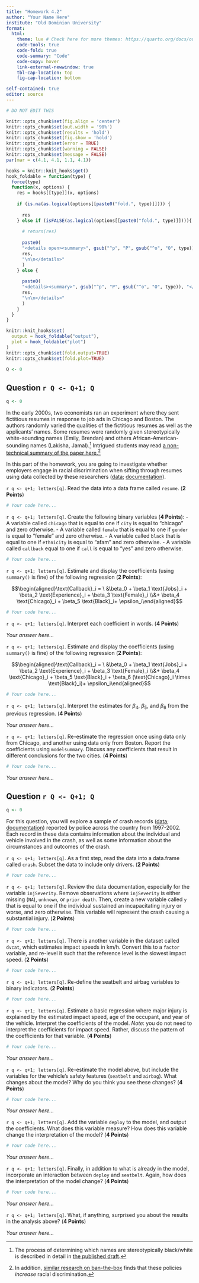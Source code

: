 ```yaml
---
title: "Homework 4.2"
author: "Your Name Here"
institute: "Old Dominion University"
format: 
  html:
    theme: lux # Check here for more themes: https://quarto.org/docs/output-formats/html-themes.html
    code-tools: true
    code-fold: true
    code-summary: "Code"
    code-copy: hover
    link-external-newwindow: true
    tbl-cap-location: top
    fig-cap-location: bottom

self-contained: true
editor: source
---
```


```r
# DO NOT EDIT THIS

knitr::opts_chunk$set(fig.align = 'center')
knitr::opts_chunk$set(out.width = '90%')
knitr::opts_chunk$set(results = 'hold')
knitr::opts_chunk$set(fig.show = 'hold')
knitr::opts_chunk$set(error = TRUE)
knitr::opts_chunk$set(warning = FALSE)
knitr::opts_chunk$set(message = FALSE)
par(mar = c(4.1, 4.1, 1.1, 4.1))

hooks = knitr::knit_hooks$get()
hook_foldable = function(type) {
  force(type)
  function(x, options) {
    res = hooks[[type]](x, options)
    
    if (is.na(as.logical(options[[paste0("fold.", type)]]))) {
      
      res
    } else if (isFALSE(as.logical(options[[paste0("fold.", type)]]))){
      
      # return(res)
      
      paste0(
      "<details open><summary>", gsub("^p", "P", gsub("^o", "O", type)), "</summary>\n\n",
      res,
      "\n\n</details>"
      )
    } else {
      
      paste0(
      "<details><summary>", gsub("^p", "P", gsub("^o", "O", type)), "</summary>\n\n",
      res,
      "\n\n</details>"
      )
    }
  }
}

knitr::knit_hooks$set(
  output = hook_foldable("output"),
  plot = hook_foldable("plot")
)
knitr::opts_chunk$set(fold.output=TRUE)
knitr::opts_chunk$set(fold.plot=TRUE)

Q <- 0
```

## Question `r Q <- Q+1; Q`

```r
q <- 0
```

In the early 2000s, two economists ran an experiment where they sent fictitious resumes in response to job ads in Chicago and Boston. The authors randomly varied the qualities of the fictitious resumes as well as the applicants' names.  Some resumes were randomly given stereotypically white-sounding names (Emily, Brendan) and others African-American-sounding names (Lakisha, Jamal).^[The process of determining which names are stereotypically black/white is described in detail in [the published draft](https://www.aeaweb.org/articles?id=10.1257/0002828042002561).] Intrigued students may read [a non-technical summary of the paper here.](https://www.ala.org/ala/hrdr/placementservice/hrpractice2.pdf)^[In addition, [similar research on ban-the-box](https://insights.grcglobalgroup.com/ban-the-box-an-effective-component-of-reintegration-efforts/) finds that these policies *increase* racial discrimination.]

In this part of the homework, you are going to investigate whether employers engage in racial discrimination when sifting through resumes using data collected by these researchers ([data](https://vincentarelbundock.github.io/Rdatasets/csv/AER/ResumeNames.csv); [documentation](https://vincentarelbundock.github.io/Rdatasets/doc/AER/ResumeNames.html)).

`r q <- q+1; letters[q]`. Read the data into a data frame called `resume`. (**2 Points**)

```r
# Your code here...
```


`r q <- q+1; letters[q]`. Create the following binary variables (**4 Points**):
    - A variable called `chicago` that is equal to one if `city` is equal to "chicago" and zero otherwise.
    - A variable called `female` that is equal to one if `gender` is equal to "female" and zero otherwise.
    - A variable called `black` that is equal to one if `ethnicity` is equal to "afam" and zero otherwise.
    - A variable called `callback` equal to one if `call` is equal to "yes" and zero otherwise.

```r
# Your code here...
```


`r q <- q+1; letters[q]`. Estimate and display the coefficients (using `summary()` is fine) of the following regression (**2 Points**):

$$\begin{aligned}\text{Callback}_i = \ &\beta_0 + \beta_1 \text{Jobs}_i + \beta_2 \text{Experience}_i + \beta_3 \text{Female}_i \\&+ \beta_4 \text{Chicago}_i + \beta_5 \text{Black}_i+ \epsilon_i\end{aligned}$$

```r
# Your code here...
```

`r q <- q+1; letters[q]`. Interpret each coefficient in words. (**4 Points**)

*Your answer here...*



`r q <- q+1; letters[q]`. Estimate and display the coefficients (using `summary()` is fine) of the following regression (**2 Points**):

$$\begin{aligned}\text{Callback}_i = \ &\beta_0 + \beta_1 \text{Jobs}_i + \beta_2 \text{Experience}_i + \beta_3 \text{Female}_i \\&+ \beta_4 \text{Chicago}_i + \beta_5 \text{Black}_i + \beta_6 (\text{Chicago}_i \times \text{Black}_i)+ \epsilon_i\end{aligned}$$

```r
# Your code here...
```

`r q <- q+1; letters[q]`. Interpret the estimates for $\beta_4$, $\beta_5$, and $\beta_6$ from the previous regression. (**4 Points**)

*Your answer here...*

`r q <- q+1; letters[q]`. Re-estimate the regression once using data only from Chicago, and another using data only from Boston.  Report the coefficients using `modelsummary`.  Discuss any coefficients that result in different conclusions for the two cities. (**4 Points**)


```r
# Your code here...
```

*Your answer here...*













## Question `r Q <- Q+1; Q`

```r
q <- 0
```

For this question, you will explore a sample of crash records ([data](https://vincentarelbundock.github.io/Rdatasets/csv/DAAG/nassCDS.csv); [documentation](https://vincentarelbundock.github.io/Rdatasets/doc/DAAG/nassCDS.html)) reported by police across the country from 1997-2002. Each record in these data contains information about the individual and vehicle involved in the crash, as well as some information about the circumstances and outcomes of the crash.

`r q <- q+1; letters[q]`. As a first step, read the data into a data.frame called `crash`. Subset the data to include only drivers. (**2 Points**)

```r
# Your code here...
```

`r q <- q+1; letters[q]`. Review the data documentation, especially for the variable `injSeverity`. Remove observations where `injSeverity` is either missing (`NA`), `unknown`, or `prior death`. Then, create a new variable called `y` that is equal to one if the individual sustained an incapacitating injury or worse, and zero otherwise. This variable will represent the crash causing a substantial injury. (**2 Points**)

```r
# Your code here...
```

`r q <- q+1; letters[q]`. There is another variable in the dataset called `dvcat`, which estimates impact speeds in km/h. Convert this to a `factor` variable, and re-level it such that the reference level is the slowest impact speed. (**2 Points**)

```r
# Your code here...
```

`r q <- q+1; letters[q]`. Re-define the seatbelt and airbag variables to binary indicators. (**2 Points**)

```r
# Your code here...
```

`r q <- q+1; letters[q]`. Estimate a basic regression where major injury is explained by the estimated impact speed, age of the occupant, and year of the vehicle. Interpret the coefficients of the model. *Note*: you do not need to interpret the coefficients for impact speed. Rather, discuss the pattern of the coefficients for that variable. (**4 Points**)

```r
# Your code here...
```

*Your answer here...*

`r q <- q+1; letters[q]`. Re-estimate the model above, but include the variables for the vehicle's safety features (`seatbelt` and `airbag`). What changes about the model? Why do you think you see these changes? (**4 Points**)

```r
# Your code here...
```

*Your answer here...*

`r q <- q+1; letters[q]`. Add the variable `deploy` to the model, and output the coefficients. What does this variable measure? How does this variable change the interpretation of the model? (**4 Points**)

```r
# Your code here...
```

*Your answer here...*

`r q <- q+1; letters[q]`. Finally, in addition to what is already in the model, incorporate an interaction between `deploy` and `seatbelt`. Again, how does the interpretation of the model change? (**4 Points**)

```r
# Your code here...
```

*Your answer here...*

`r q <- q+1; letters[q]`. What, if anything, surprised you about the results in the analysis above? (**4 Points**)

*Your answer here...*


